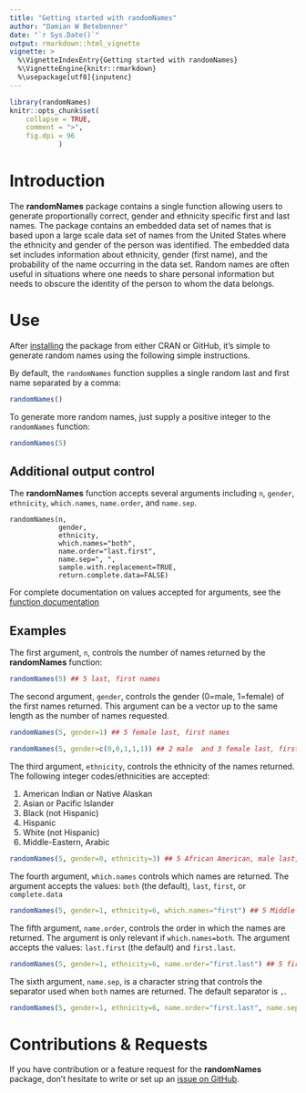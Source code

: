 ```yaml
---
title: "Getting started with randomNames"
author: "Damian W Betebenner"
date: "`r Sys.Date()`"
output: rmarkdown::html_vignette
vignette: >
  %\VignetteIndexEntry{Getting started with randomNames}
  %\VignetteEngine{knitr::rmarkdown}
  %\usepackage[utf8]{inputenc}
---
```


```r
library(randomNames)
knitr::opts_chunk$set(
    collapse = TRUE,
    comment = ">",
    fig.dpi = 96
			)
```

# Introduction

The **randomNames** package contains a single function allowing users to generate proportionally correct, gender and ethnicity specific first
and last names. The package contains an embedded data set of names that is based upon a large scale data set of names from the United States
where the ethnicity and gender of the person was identified. The embedded data set includes information about ethnicity, gender (first name),
and the probability of the name occurring in the data set. Random names are often useful in situations where one needs to share personal information
but needs to obscure the identity of the person to whom the data belongs.


# Use

After [installing](https://dbetebenner.github.io/randomNames/index.html#installation) the package from either CRAN
or GitHub, it's simple to generate random names using the following simple instructions.

By default, the `randomNames` function supplies a single random last and first name separated by a comma:

```r
randomNames()
```

To generate more random names, just supply a positive integer to the `randomNames` function:

```r
randomNames(5)
```


## Additional output control

The **randomNames** function accepts several arguments including `n`, `gender`, `ethnicity`, `which.names`, `name.order`, and `name.sep`.

```
randomNames(n,
            gender,
            ethnicity,
            which.names="both",
            name.order="last.first",
            name.sep=", ",
            sample.with.replacement=TRUE,
            return.complete.data=FALSE)
```

For complete documentation on values accepted for arguments, see the [function documentation](https://CenterForAssessment.github.io/randomNames/reference/randomNames.html)

## Examples

The first argument, `n`, controls the number of names returned by the **randomNames** function:

```r
randomNames(5) ## 5 last, first names
```

The second argument, `gender`, controls the gender (0=male, 1=female) of the first names returned. This argument can be a vector up to the same length as
the number of names requested.

```r
randomNames(5, gender=1) ## 5 female last, first names

randomNames(5, gender=c(0,0,1,1,1)) ## 2 male  and 3 female last, first names
```


The third argument, `ethnicity`, controls the ethnicity of the names returned. The following integer codes/ethnicities are accepted:

1. American Indian or Native Alaskan
2. Asian or Pacific Islander
3. Black (not Hispanic)
4. Hispanic
5. White (not Hispanic)
6. Middle-Eastern, Arabic

```r
randomNames(5, gender=0, ethnicity=3) ## 5 African American, male last, first names
```


The fourth argument, `which.names` controls which names are returned. The argument accepts the values: `both` (the default), `last`, `first`, or `complete.data`

```r
randomNames(5, gender=1, ethnicity=6, which.names="first") ## 5 Middle Eastern/Arabic, female first names
```


The fifth argument, `name.order`, controls the order in which the names are returned. The argument is only relevant if `which.names=both`.
The argument accepts the values: `last.first` (the default) and `first.last`.

```r
randomNames(5, gender=1, ethnicity=6, name.order="first.last") ## 5 first last names
```

The sixth argument, `name.sep`, is a character string that controls the separator used when `both` names are returned. The default separator is `, `.

```r
randomNames(5, gender=1, ethnicity=6, name.order="first.last", name.sep=" ") ## 5 first last names separated by a space
```


# Contributions & Requests

If you have contribution or a feature request for the **randomNames** package, don't hesitate to write or set up an [issue on GitHub](https://github.com/CenterForAssessment/randomNames/issues).
